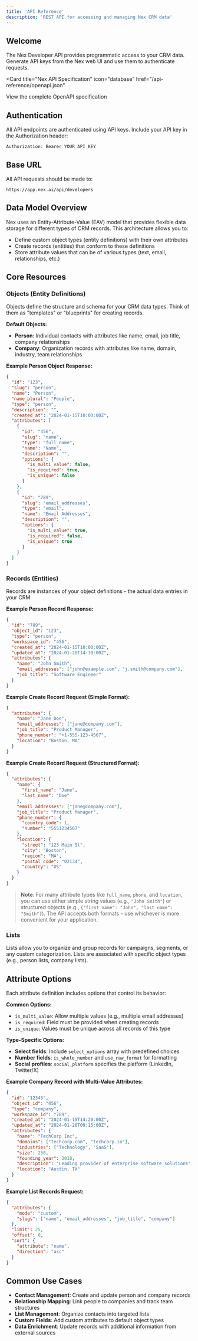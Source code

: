 ```yaml
---
title: 'API Reference'
description: 'REST API for accessing and managing Nex CRM data'
---
```


## Welcome

The Nex Developer API provides programmatic access to your CRM data. Generate API keys from the Nex web UI and use them to authenticate requests.

<Card
  title="Nex API Specification"
  icon="database"
  href="/api-reference/openapi.json"
>
  View the complete OpenAPI specification
</Card>

## Authentication

All API endpoints are authenticated using API keys. Include your API key in the Authorization header:

```http
Authorization: Bearer YOUR_API_KEY
```

## Base URL

All API requests should be made to:

```
https://app.nex.ai/api/developers
```

## Data Model Overview

Nex uses an Entity-Attribute-Value (EAV) model that provides flexible data storage for different types of CRM records. This architecture allows you to:

- Define custom object types (entity definitions) with their own attributes
- Create records (entities) that conform to these definitions
- Store attribute values that can be of various types (text, email, relationships, etc.)

## Core Resources

### Objects (Entity Definitions)

Objects define the structure and schema for your CRM data types. Think of them as "templates" or "blueprints" for creating records.

**Default Objects:**

- **Person**: Individual contacts with attributes like name, email, job title, company relationships
- **Company**: Organization records with attributes like name, domain, industry, team relationships

**Example Person Object Response:**

```json
{
  "id": "123",
  "slug": "person",
  "name": "Person",
  "name_plural": "People",
  "type": "person",
  "description": "",
  "created_at": "2024-01-15T10:00:00Z",
  "attributes": [
    {
      "id": "456",
      "slug": "name",
      "type": "full_name",
      "name": "Name",
      "description": "",
      "options": {
        "is_multi_value": false,
        "is_required": true,
        "is_unique": false
      }
    },
    {
      "id": "789",
      "slug": "email_addresses",
      "type": "email",
      "name": "Email Addresses",
      "description": "",
      "options": {
        "is_multi_value": true,
        "is_required": false,
        "is_unique": true
      }
    }
  ]
}
```

### Records (Entities)

Records are instances of your object definitions - the actual data entries in your CRM.

**Example Person Record Response:**

```json
{
  "id": "789",
  "object_id": "123",
  "type": "person",
  "workspace_id": "456",
  "created_at": "2024-01-15T10:00:00Z",
  "updated_at": "2024-01-20T14:30:00Z",
  "attributes": {
    "name": "John Smith",
    "email_addresses": ["john@example.com", "j.smith@company.com"],
    "job_title": "Software Engineer"
  }
}
```

**Example Create Record Request (Simple Format):**

```json
{
  "attributes": {
    "name": "Jane Doe",
    "email_addresses": ["jane@company.com"],
    "job_title": "Product Manager",
    "phone_number": "+1-555-123-4567",
    "location": "Boston, MA"
  }
}
```

**Example Create Record Request (Structured Format):**

```json
{
  "attributes": {
    "name": {
      "first_name": "Jane",
      "last_name": "Doe"
    },
    "email_addresses": ["jane@company.com"],
    "job_title": "Product Manager",
    "phone_number": {
      "country_code": 1,
      "number": "5551234567"
    },
    "location": {
      "street": "123 Main St",
      "city": "Boston",
      "region": "MA",
      "postal_code": "02134",
      "country": "US"
    }
  }
}
```

> **Note**: For many attribute types like `full_name`, `phone`, and `location`, you can use either simple string values (e.g., `"John Smith"`) or structured objects (e.g., `{"first_name": "John", "last_name": "Smith"}`). The API accepts both formats - use whichever is more convenient for your application.

### Lists

Lists allow you to organize and group records for campaigns, segments, or any custom categorization. Lists are associated with specific object types (e.g., person lists, company lists).

## Attribute Options

Each attribute definition includes options that control its behavior:

**Common Options:**

- `is_multi_value`: Allow multiple values (e.g., multiple email addresses)
- `is_required`: Field must be provided when creating records
- `is_unique`: Values must be unique across all records of this type

**Type-Specific Options:**

- **Select fields**: Include `select_options` array with predefined choices
- **Number fields**: `is_whole_number` and `use_raw_format` for formatting
- **Social profiles**: `social_platform` specifies the platform (LinkedIn, Twitter/X)

**Example Company Record with Multi-Value Attributes:**

```json
{
  "id": "12345",
  "object_id": "456",
  "type": "company",
  "workspace_id": "789",
  "created_at": "2024-01-15T14:20:00Z",
  "updated_at": "2024-01-20T09:15:00Z",
  "attributes": {
    "name": "TechCorp Inc",
    "domains": ["techcorp.com", "techcorp.io"],
    "industries": ["Technology", "SaaS"],
    "size": 250,
    "founding_year": 2018,
    "description": "Leading provider of enterprise software solutions",
    "location": "Austin, TX"
  }
}
```

**Example List Records Request:**

```json
{
  "attributes": {
    "mode": "custom",
    "slugs": ["name", "email_addresses", "job_title", "company"]
  },
  "limit": 25,
  "offset": 0,
  "sort": {
    "attribute": "name",
    "direction": "asc"
  }
}
```

## Common Use Cases

- **Contact Management**: Create and update person and company records
- **Relationship Mapping**: Link people to companies and track team structures
- **List Management**: Organize contacts into targeted lists
- **Custom Fields**: Add custom attributes to default object types
- **Data Enrichment**: Update records with additional information from external sources
